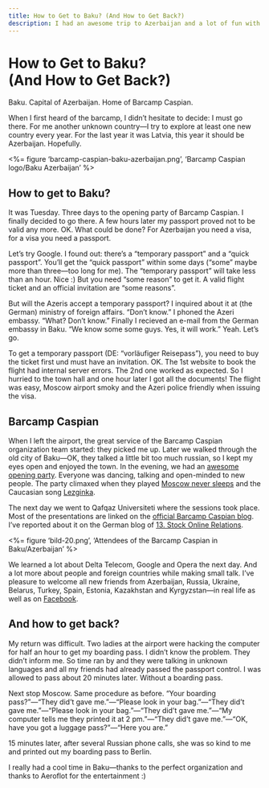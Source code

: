 ```yaml
---
title: How to Get to Baku? (And How to Get Back?)
description: I had an awesome trip to Azerbaijan and a lot of fun with Aeroflot.
---
```



How to Get to Baku?<br>(And How to Get Back?)
=============================================

Baku. Capital of Azerbaijan. Home of Barcamp Caspian.

When I first heard of the barcamp, I didn’t hesitate to decide: I must go there. For me another unknown country—I try to explore at least one new country every year. For the last year it was Latvia, this year it should be Azerbaijan. Hopefully.

<%= figure 'barcamp-caspian-baku-azerbaijan.png', 'Barcamp Caspian logo/Baku Azerbaijan' %>

How to get to Baku?
-------------------

It was Tuesday. Three days to the opening party of Barcamp Caspian. I finally decided to go there. A few hours later my passport proved not to be valid any more. OK. What could be done? For Azerbaijan you need a visa, for a visa you need a passport.

Let’s try Google. I found out: there’s a “temporary passport” and a “quick passport”. You’ll get the “quick passport” within some days (“some” maybe more than three—too long for me). The “temporary passport” will take less than an hour. Nice :) But you need “some reason” to get it. A valid flight ticket and an official invitation are “some reasons”.

But will the Azeris accept a temporary passport? I inquired about it at (the German) ministry of foreign affairs. “Don’t know.” I phoned the Azeri embassy. “What? Don’t know.” Finally I recieved an e-mail from the German embassy in Baku. “We know some some guys. Yes, it will work.” Yeah. Let’s go.

To get a temporary passport (DE: “vorläufiger Reisepass”), you need to buy the ticket first und must have an invitation. OK. The 1st website to book the flight had internal server errors. The 2nd one worked as expected. So I hurried to the town hall and one hour later I got all the documents! The flight was easy, Moscow airport smoky and the Azeri police friendly when issuing the visa.


Barcamp Caspian
---------------

When I left the airport, the great service of the Barcamp Caspian organization team started: they picked me up. Later we walked through the old city of Baku—OK, they talked a little bit too much russian, so I kept my eyes open and enjoyed the town. In the evening, we had an [awesome opening party](http://www.barcampcaspian.org/en/2009/03/28/openning-party/). Everyone was dancing, talking and open-minded to new people. The party climaxed when they played [Moscow never sleeps](http://www.youtube.com/watch?v=KPRxoncWiSA) and the Caucasian song [Lezginka](http://www.youtube.com/watch?v=BriVcxwq4rI).

The next day we went to Qafqaz Universiteti where the sessions took place. Most of the presentations are linked on the [official Barcamp Caspian blog](http://www.barcampcaspian.org/en/2009/03/29/presentations/). I’ve reported about it on the German blog of [13. Stock Online Relations](http://blog.13stock.de/2009/04/das-barcamp-caspian-in-baku/).

<%= figure 'bild-20.png', 'Attendees of the Barcamp Caspian in Baku/Azerbaijan' %>

We learned a lot about Delta Telecom, Google and Opera the next day. And a lot more about people and foreign countries while making small talk. I’ve pleasure to welcome all new friends from Azerbaijan, Russia, Ukraine, Belarus, Turkey, Spain, Estonia, Kazakhstan and Kyrgyzstan—in real life as well as on [Facebook](http://www.facebook.com/profile.php?id=799643507).


And how to get back?
--------------------

My return was difficult. Two ladies at the airport were hacking the computer for half an hour to get my boarding pass. I didn’t know the problem. They didn’t inform me. So time ran by and they were talking in unknown languages and all my friends had already passed the passport control. I was allowed to pass about 20 minutes later. Without a boarding pass.

Next stop Moscow. Same procedure as before. “Your boarding pass?”—“They did’t gave me.”—“Please look in your bag.”—“They did’t gave me.”—“Please look in your bag.”—“They did’t gave me.”—“My computer tells me they printed it at 2 pm.”—“They did’t gave me.”—“OK, have you got a luggage pass?”—“Here you are.”

15 minutes later, after several Russian phone calls, she was so kind to me and printed out my boarding pass to Berlin.

I really had a cool time in Baku—thanks to the perfect organization and thanks to Aeroflot for the entertainment :)
